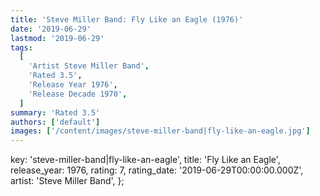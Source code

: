 ```yaml
---
title: 'Steve Miller Band: Fly Like an Eagle (1976)'
date: '2019-06-29'
lastmod: '2019-06-29'
tags:
  [
    'Artist Steve Miller Band',
    'Rated 3.5',
    'Release Year 1976',
    'Release Decade 1970',
  ]
summary: 'Rated 3.5'
authors: ['default']
images: ['/content/images/steve-miller-band|fly-like-an-eagle.jpg']
---
```


  key: 'steve-miller-band|fly-like-an-eagle',
  title: 'Fly Like an Eagle',
  release_year: 1976,
  rating: 7,
  rating_date: '2019-06-29T00:00:00.000Z',
  artist: 'Steve Miller Band',
};

<MusicRating data={data} />
